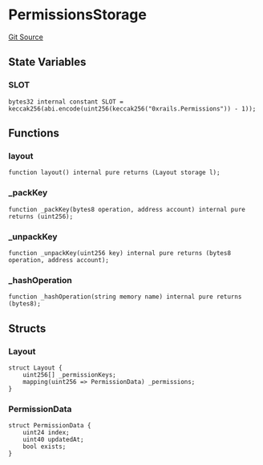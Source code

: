# PermissionsStorage
[Git Source](https://github.com/0xStation/0xrails/blob/491ae339f09853335dba9e897f46862d776d54b5/src/access/permissions/PermissionsStorage.sol)


## State Variables
### SLOT

```solidity
bytes32 internal constant SLOT = keccak256(abi.encode(uint256(keccak256("0xrails.Permissions")) - 1));
```


## Functions
### layout


```solidity
function layout() internal pure returns (Layout storage l);
```

### _packKey


```solidity
function _packKey(bytes8 operation, address account) internal pure returns (uint256);
```

### _unpackKey


```solidity
function _unpackKey(uint256 key) internal pure returns (bytes8 operation, address account);
```

### _hashOperation


```solidity
function _hashOperation(string memory name) internal pure returns (bytes8);
```

## Structs
### Layout

```solidity
struct Layout {
    uint256[] _permissionKeys;
    mapping(uint256 => PermissionData) _permissions;
}
```

### PermissionData

```solidity
struct PermissionData {
    uint24 index;
    uint40 updatedAt;
    bool exists;
}
```

